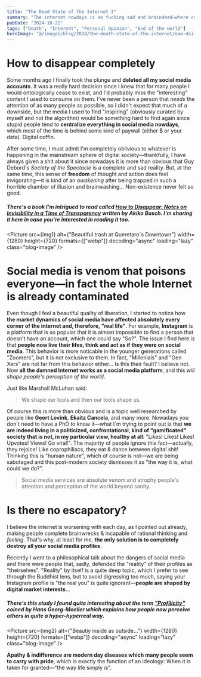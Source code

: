 ```yaml
---
title: "The Dead State of the Internet I"
summary: "The internet nowdays is so fucking sad and braindead—where could we go now?"
pubDate: "2024-10-21"
tags: ["Death", "Internet", "Personal Opinion", "End of the world"]
heroImage: "@/images/blog/2024/the-death-state-of-the-internet/oam-dsi-optim.jpg"
---
```



# How to disappear completely

Some months ago I finally took the plunge and **deleted all my social media accounts**. It was a really hard decision since I knew that for many people I would ontologically cease to exist, and I'd probably miss the "interesting" content I used to consume on them. I've never been a person that _needs_ the attention of as many people as possible, so I didn't expect that much of a downside, but the media I used to find "inspiring" (obviously curated by myself and not the algorithm) would be something hard to find again since stupid people tend to **centralize everything in social media nowdays**, which most of the time is behind some kind of paywall (either $ or your data). Digital coffin.

After some time, I must admit I'm completely oblivious to whatever is happening in the mainstream sphere of digital society—thankfully, I have always given a shit about it since nowadays it is more than obvious that Guy Debord's _Society of the Spectacle_ is a complete and sad reality. But, at the same time, this sense of **freedom** of thought and action does feel invigorating—it is kind of an _awakening_ after being trapped in such a horrible chamber of illusion and brainwashing... Non-existence never felt so good.

##### There's a book I'm intrigued to read called [_How to Disappear: Notes on Invisibility in a Time of Transparency_](https://metaxis.digital/libro/how-to-disappear-notes-on-invisibility-in-a-time-of-transparency) written by Akiko Busch. I'm sharing it here in case you're interested in reading it too.

<Picture
  src={img1}
  alt={"Beautiful trash at Queretaro´s Downtown"}
  width={1280}
  height={720}
  formats={["webp"]}
  decoding="async"
  loading="lazy"
  class="blog-image"
/>

# Social media is venom that poisons everyone—in fact the whole Internet is already contaminated

Even though I feel a beautiful quality of liberation, I started to notice how **the market dynamics of social media have affected absolutely every corner of the internet and, therefore, “real life"**. For example, **Instagram** is a platform that is so popular that it is almost impossible to find a person that doesn't have an account, which one could say "So?". The issue I find here is that **people now live their lifes, think and act as if they were on social media**. This behavior is more noticable in the younger generations called "Zoomers", but it is not exclusive to them. In fact, "Millenials" and "Gen Xers" are not far from this behavior either... Is this their fault? I believe not. Now **all the damned Internet works as a social media platform**, and this _will shape people's perception of the world_.

Just like Marshall McLuhan said:

> We shape our tools and then our tools shape us.

Of course this is more than obvious and is a topic well researched by people like **Geert Lovink**, **Ekaitz Cancela**, and many more. Nowadays you don´t need to have a PhD to know it—what I´m trying to point out is that **we are indeed living in a politicized, confrontational, kind of "gamificated" society that is not, in my particular view, healthy at all**: "Likes! Likes! Likes! Upvotes! Views! Go viral!". The majority of people ignore this fact—actually, they rejoice! Like coprophiliacs, they eat & dance between digital shit! Thinking this is "human nature", which of course is not—we are being sabotaged and this post-modern society dismisses it as "the way it is, what could we do?".

> Social media services are absolute venom and atrophy people's attention and perception of the world beyond sanity.

# Is there no escapatory?

I believe the internet is worsening with each day, as I pointed out already, making people complete brainwrecks & incapable of rational thinking and _feeling_. That's why, at least for me, **the only solution is to completely destroy all your social media profiles**.

Recently I went to a philosophical talk about the dangers of social media and there were people that, sadly, defended the "reality" of their profiles as "theirselves". "Reality" by itself is a quite deep topic, which I prefer to see through the Buddhist lens, but to avoid digressing too much, saying your Instagram profile is "the real you" is quite ignorant—**people are shaped by digital market interests**...

##### There's this study I found quite interesting about the term ["Profilicity"](https://metaxis.digital/libro/hans-georg-moeller-profilicidad-ensayo-autenticidad) coined by Hans Georg-Moeller which explains how people now perceive others in quite a hyper-hyperreal way.

<Picture
  src={img2}
  alt={"Beautiy inside as outside..."}
  width={1280}
  height={720}
  formats={["webp"]}
  decoding="async"
  loading="lazy"
  class="blog-image"
/>

**Apathy & indifference are modern day diseases which many people seem to carry with pride**, which is exactly the function of an ideology: When it is taken for granted—"the way life simply _is_".
